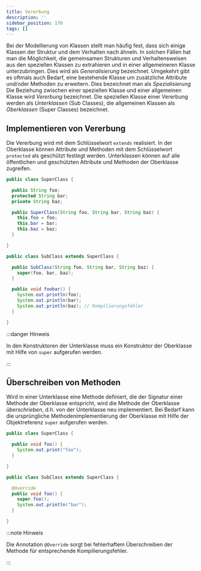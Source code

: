 ```yaml
---
title: Vererbung
description: ''
sidebar_position: 170
tags: []
---
```



Bei der Modellierung von Klassen stellt man häufig fest, dass sich einige
Klassen der Struktur und dem Verhalten nach ähneln. In solchen Fällen hat man
die Möglichkeit, die gemeinsamen Strukturen und Verhaltensweisen aus den
speziellen Klassen zu extrahieren und in einer allgemeineren Klasse
unterzubringen. Dies wird als _Generalisierung_ bezeichnet. Umgekehrt gibt es
oftmals auch Bedarf, eine bestehende Klasse um zusätzliche Attribute und/oder
Methoden zu erweitern. Dies bezeichnet man als _Spezialisierung_ Die Beziehung
zwischen einer speziellen Klasse und einer allgemeinen Klasse wird _Vererbung_
bezeichnet. Die speziellen Klasse einer Vererbung werden als _Unterklassen_ (Sub
Classes), die allgemeinen Klassen als _Oberklassen_ (Super Classes) bezeichnet.

## Implementieren von Vererbung

Die Vererbung wird mit dem Schlüsselwort `extends` realisiert. In der Oberklasse
können Attribute und Methoden mit dem Schlüsselwort `protected` als geschützt
festlegt werden. Unterklassen können auf alle öffentlichen und geschützten
Attribute und Methoden der Oberklasse zugreifen.

<Tabs>
  <TabItem value="superClass" label="Oberklasse" default>

```java title="SuperClass.java" showLineNumbers
public class SuperClass {

  public String foo;
  protected String bar;
  private String baz;

  public SuperClass(String foo, String bar, String baz) {
    this.foo = foo;
    this.bar = bar;
    this.baz = baz;
  }

}
```

  </TabItem>
  <TabItem value="subClass" label="Unterklasse" default>

```java title="SubClass.java" showLineNumbers
public class SubClass extends SuperClass {

  public SubClass(String foo, String bar, String baz) {
    super(foo, bar, baz);
  }

  public void foobar() {
    System.out.println(foo);
    System.out.println(bar);
    System.out.println(baz); // Kompilierungsfehler
  }

}
```

  </TabItem>
</Tabs>

:::danger Hinweis

In den Konstruktoren der Unterklasse muss ein Konstruktor der Oberklasse mit
Hilfe von `super` aufgerufen werden.

:::

## Überschreiben von Methoden

Wird in einer Unterklasse eine Methode definiert, die der Signatur einer Methode
der Oberklasse entspricht, wird die Methode der Oberklasse _überschrieben_, d.h.
von der Unterklasse neu implementiert. Bei Bedarf kann die ursprüngliche
Methodenimplementierung der Oberklasse mit Hilfe der Objektreferenz `super`
aufgerufen werden.

<Tabs>
  <TabItem value="superClass" label="Oberklasse" default>

```java title="SuperClass.java" showLineNumbers
public class SuperClass {

  public void foo() {
    System.out.print("foo");
  }

}
```

  </TabItem>
  <TabItem value="subClass" label="Unterklasse" default>

```java title="SubClass.java" showLineNumbers
public class SubClass extends SuperClass {

  @Override
  public void foo() {
    super.foo();
    System.out.println("bar");
  }

}
```

  </TabItem>
</Tabs>

:::note Hinweis

Die Annotation `@Override` sorgt bei fehlerhaftem Überschreiben der Methode für
entsprechende Kompilierungsfehler.

:::

